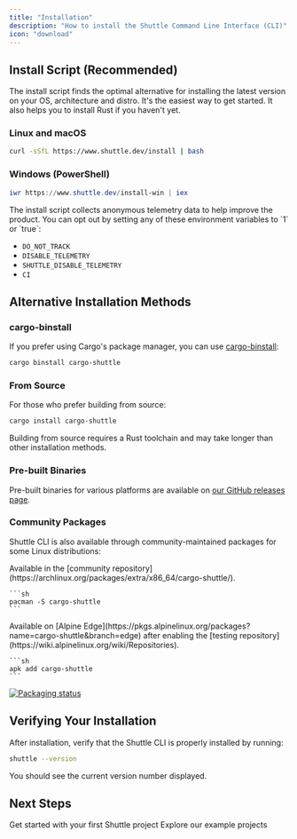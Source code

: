 ```yaml
---
title: "Installation"
description: "How to install the Shuttle Command Line Interface (CLI)"
icon: "download"
---
```


## Install Script (Recommended)

The install script finds the optimal alternative for installing the latest version on your OS, architecture and distro.
It's the easiest way to get started.
It also helps you to install Rust if you haven't yet.

### Linux and macOS

```sh
curl -sSfL https://www.shuttle.dev/install | bash
```

### Windows (PowerShell)

```powershell
iwr https://www.shuttle.dev/install-win | iex
```

<Info>
The install script collects anonymous telemetry data to help improve the product.
You can opt out by setting any of these environment variables to `1` or `true`:

- `DO_NOT_TRACK`
- `DISABLE_TELEMETRY`
- `SHUTTLE_DISABLE_TELEMETRY`
- `CI`
</Info>

## Alternative Installation Methods

### cargo-binstall

If you prefer using Cargo's package manager, you can use [cargo-binstall](https://github.com/cargo-bins/cargo-binstall):

```sh
cargo binstall cargo-shuttle
```

### From Source

For those who prefer building from source:

```sh
cargo install cargo-shuttle
```

<Note>Building from source requires a Rust toolchain and may take longer than other installation methods.</Note>

### Pre-built Binaries

Pre-built binaries for various platforms are available on [our GitHub releases page](https://github.com/shuttle-hq/shuttle/releases/latest).

### Community Packages

Shuttle CLI is also available through community-maintained packages for some Linux distributions:

<AccordionGroup>
  <Accordion title="Arch Linux">
    Available in the [community repository](https://archlinux.org/packages/extra/x86_64/cargo-shuttle/).

    ```sh
    pacman -S cargo-shuttle
    ```
  </Accordion>
  <Accordion title="Alpine Linux">
    Available on [Alpine Edge](https://pkgs.alpinelinux.org/packages?name=cargo-shuttle&branch=edge) after enabling the [testing repository](https://wiki.alpinelinux.org/wiki/Repositories).

    ```sh
    apk add cargo-shuttle
    ```
  </Accordion>
</AccordionGroup>

[![Packaging status](https://repology.org/badge/vertical-allrepos/cargo-shuttle.svg)](https://repology.org/project/cargo-shuttle/versions)

## Verifying Your Installation

After installation, verify that the Shuttle CLI is properly installed by running:

```sh
shuttle --version
```

You should see the current version number displayed.

## Next Steps

<CardGroup>
  <Card
    title="Quick Start Guide"
    icon="circle-play"
    color="#3d3"
    href="./quick-start"
  >
    Get started with your first Shuttle project
  </Card>
  <Card
    title="Examples"
    icon="book"
    href="/examples"
    color="#f8b5F2"
  >
    Explore our example projects
  </Card>
</CardGroup>
